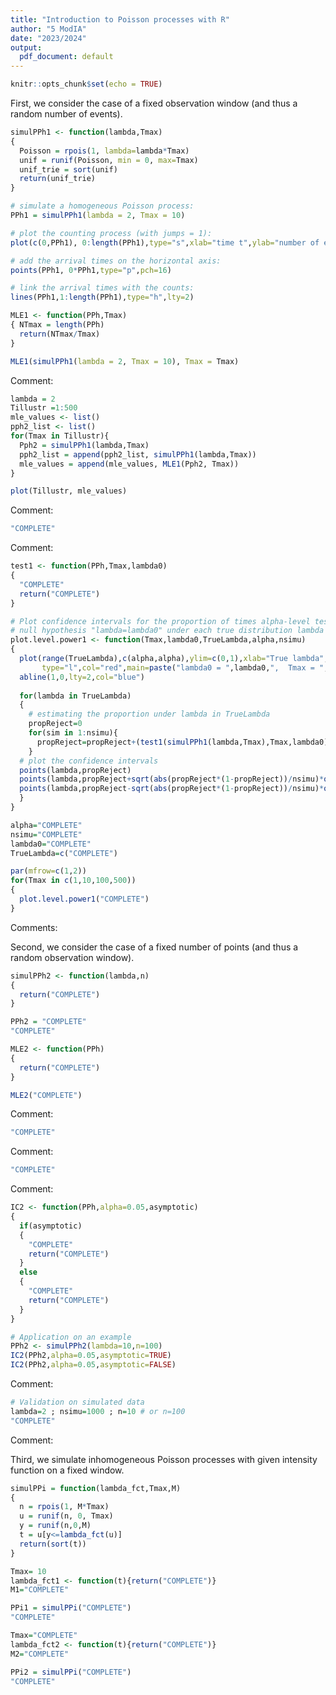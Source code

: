 ```yaml
---
title: "Introduction to Poisson processes with R"
author: "5 ModIA"
date: "2023/2024"
output: 
  pdf_document: default
---
```


```r
knitr::opts_chunk$set(echo = TRUE)
```


\section{1 - Homogeneous Poisson processes observed on a fixed window}

First, we consider the case of a fixed observation window (and thus a random number of events). 

\subsection{1.1 - Simulation}

```r
simulPPh1 <- function(lambda,Tmax)
{
  Poisson = rpois(1, lambda=lambda*Tmax)
  unif = runif(Poisson, min = 0, max=Tmax)
  unif_trie = sort(unif)
  return(unif_trie)
}
```


```r
# simulate a homogeneous Poisson process:
PPh1 = simulPPh1(lambda = 2, Tmax = 10)

# plot the counting process (with jumps = 1): 
plot(c(0,PPh1), 0:length(PPh1),type="s",xlab="time t",ylab="number of events by time t")

# add the arrival times on the horizontal axis: 
points(PPh1, 0*PPh1,type="p",pch=16)

# link the arrival times with the counts:
lines(PPh1,1:length(PPh1),type="h",lty=2)
```


\subsection{1.2 - Maximum Likelihood Estimator (MLE)}

```r
MLE1 <- function(PPh,Tmax)
{ NTmax = length(PPh)
  return(NTmax/Tmax)
}
```

```r
MLE1(simulPPh1(lambda = 2, Tmax = 10), Tmax = Tmax)
```

Comment:

\subsection{1.3 - Asymptotic behavior of the MLE}

\subsubsection{1.3.1 - LLN-type result}

```r
lambda = 2
Tillustr =1:500
mle_values <- list()
pph2_list <- list()
for(Tmax in Tillustr){
  Pph2 = simulPPh1(lambda,Tmax)
  pph2_list = append(pph2_list, simulPPh1(lambda,Tmax))
  mle_values = append(mle_values, MLE1(Pph2, Tmax))
}

plot(Tillustr, mle_values)
```

Comment: 


\subsubsection{1.3.2 - CLT-type result}

```r
"COMPLETE"
```

Comment: 


\subsection{1.4 - Statistical inference: hyptothesis testing}

```r
test1 <- function(PPh,Tmax,lambda0)
{
  "COMPLETE"
  return("COMPLETE")
}
```

```r
# Plot confidence intervals for the proportion of times alpha-level tests rejects the 
# null hypothesis "lambda=lambda0" under each true distribution lambda in TrueLambda
plot.level.power1 <- function(Tmax,lambda0,TrueLambda,alpha,nsimu)
{
  plot(range(TrueLambda),c(alpha,alpha),ylim=c(0,1),xlab="True lambda",ylab="Level/Power",
       type="l",col="red",main=paste("lambda0 = ",lambda0,",  Tmax = ",Tmax,sep=""))
  abline(1,0,lty=2,col="blue")
  
  for(lambda in TrueLambda)
  {
    # estimating the proportion under lambda in TrueLambda
    propReject=0
    for(sim in 1:nsimu){
      propReject=propReject+(test1(simulPPh1(lambda,Tmax),Tmax,lambda0) <= alpha)/nsimu
    }
  # plot the confidence intervals
  points(lambda,propReject)
  points(lambda,propReject+sqrt(abs(propReject*(1-propReject))/nsimu)*qnorm(0.975),pch=2)
  points(lambda,propReject-sqrt(abs(propReject*(1-propReject))/nsimu)*qnorm(0.975),pch=6)  
  }
}
```

```r
alpha="COMPLETE"
nsimu="COMPLETE"
lambda0="COMPLETE"
TrueLambda=c("COMPLETE")

par(mfrow=c(1,2))
for(Tmax in c(1,10,100,500))
{
  plot.level.power1("COMPLETE")
}
```

Comments:

\section{2 - Homogeneous Poisson processes with fixed number of points}

Second, we consider the case of a fixed number of points (and thus a random observation window). 

\subsection{2.1 - Simulation}

```r
simulPPh2 <- function(lambda,n)
{
  return("COMPLETE")
}
```

```r
PPh2 = "COMPLETE"
"COMPLETE" 
```

\subsection{2.2 - Maximum likelihood estimator}

```r
MLE2 <- function(PPh)
{
  return("COMPLETE")
}

MLE2("COMPLETE")
```

Comment:

\subsection{2.3 Asymptotic behavior of the MLE}

\subsubsection{2.3.1 - LLN-type result}

```r
"COMPLETE"
```

Comment: 

\subsubsection{2.3.2 - CLT-type result}

```r
"COMPLETE"
```

Comment:

\subsection{2.4 - Statistical inference : confidence intervals}

```r
IC2 <- function(PPh,alpha=0.05,asymptotic)
{
  if(asymptotic)
  {
    "COMPLETE"
    return("COMPLETE")
  }
  else
  {
    "COMPLETE"
    return("COMPLETE")
  }
}
```

```r
# Application on an example
PPh2 <- simulPPh2(lambda=10,n=100)
IC2(PPh2,alpha=0.05,asymptotic=TRUE)
IC2(PPh2,alpha=0.05,asymptotic=FALSE)
```

Comment:

```r
# Validation on simulated data
lambda=2 ; nsimu=1000 ; n=10 # or n=100
"COMPLETE"
```

Comment:

\section{3 - Inhomogeneous Poisson processes}

Third, we simulate inhomogeneous Poisson processes with given intensity function on a fixed window. 


```r
simulPPi = function(lambda_fct,Tmax,M)
{
  n = rpois(1, M*Tmax)
  u = runif(n, 0, Tmax)
  y = runif(n,0,M)
  t = u[y<=lambda_fct(u)]
  return(sort(t))
}
```

```r
Tmax= 10
lambda_fct1 <- function(t){return("COMPLETE")}
M1="COMPLETE"

PPi1 = simulPPi("COMPLETE")
"COMPLETE"
```

```r
Tmax="COMPLETE"
lambda_fct2 <- function(t){return("COMPLETE")}
M2="COMPLETE"

PPi2 = simulPPi("COMPLETE")
"COMPLETE"
```





